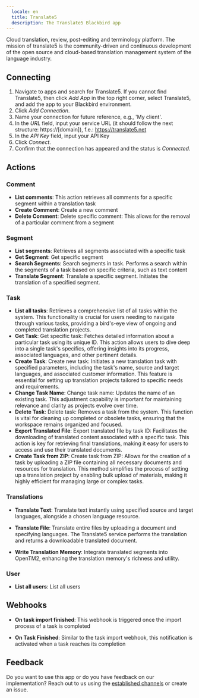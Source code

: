 ```yaml
---
  locale: en
  title: Translate5
  description: The Translate5 Blackbird app
---
```


<LinkCard title="View on Github" target="_blank" href="https://github.com/bb-io/Translate5" icon="github" />

Cloud translation, review, post-editing and terminology platform. The mission of translate5 is the community-driven and continuous development of the open source and cloud-based translation management system of the language industry.

## Connecting 

1. Navigate to apps and search for Translate5. If you cannot find Translate5, then click _Add App_ in the top right corner, select Translate5, and add the app to your Blackbird environment.
2. Click _Add Connection_.
3. Name your connection for future reference, e.g., 'My client'.
4. In the _URL_ field, input your service URL (it should follow the next structure: https://[domain]), f.e.: https://translate5.net
5. In the _API Key_ field, input your API Key
6. Click _Connect_.
7. Confirm that the connection has appeared and the status is _Connected_.

## Actions

### Comment

- **List comments**: This action retrieves all comments for a specific segment within a translation task
- **Create Comment**: Create a new comment
- **Delete Comment**: Delete specific comment: This allows for the removal of a particular comment from a segment

### Segment

- **List segments**: Retrieves all segments associated with a specific task
- **Get Segment**: Get specific segment
- **Search Segments**: Search segments in task. Performs a search within the segments of a task based on specific criteria, such as text content
- **Translate Segment**: Translate a specific segment. Initiates the translation of a specified segment. 

### Task

- **List all tasks**: Retrieves a comprehensive list of all tasks within the system. This functionality is crucial for users needing to navigate through various tasks, providing a bird's-eye view of ongoing and completed translation projects.
- **Get Task**: Get specific task: Fetches detailed information about a particular task using its unique ID. This action allows users to dive deep into a single task's specifics, offering insights into its progress, associated languages, and other pertinent details.
- **Create Task**: Create new task: Initiates a new translation task with specified parameters, including the task's name, source and target languages, and associated customer information. This feature is essential for setting up translation projects tailored to specific needs and requirements.
- **Change Task Name**: Change task name: Updates the name of an existing task. This adjustment capability is important for maintaining relevance and clarity as projects evolve over time.
- **Delete Task**: Delete task: Removes a task from the system. This function is vital for cleaning up completed or obsolete tasks, ensuring that the workspace remains organized and focused.
- **Export Translated File**: Export translated file by task ID: Facilitates the downloading of translated content associated with a specific task. This action is key for retrieving final translations, making it easy for users to access and use their translated documents.
- **Create Task from ZIP**: Create task from ZIP: Allows for the creation of a task by uploading a ZIP file containing all necessary documents and resources for translation. This method simplifies the process of setting up a translation project by enabling bulk upload of materials, making it highly efficient for managing large or complex tasks.

### Translations

- **Translate Text**: Translate text instantly using specified source and target languages, alongside a chosen language resource.

- **Translate File**: Translate entire files by uploading a document and specifying languages. The Translate5 service performs the translation and returns a downloadable translated document.

- **Write Translation Memory**: Integrate translated segments into OpenTM2, enhancing the translation memory's richness and utility.

### User

- **List all users**: List all users

## Webhooks

- **On task import finished**: This webhook is triggered once the import process of a task is completed

- **On Task Finished**: Similar to the task import webhook, this notification is activated when a task reaches its completion

## Feedback

Do you want to use this app or do you have feedback on our implementation? Reach out to us using the [established channels](https://www.blackbird.io/) or create an issue.

